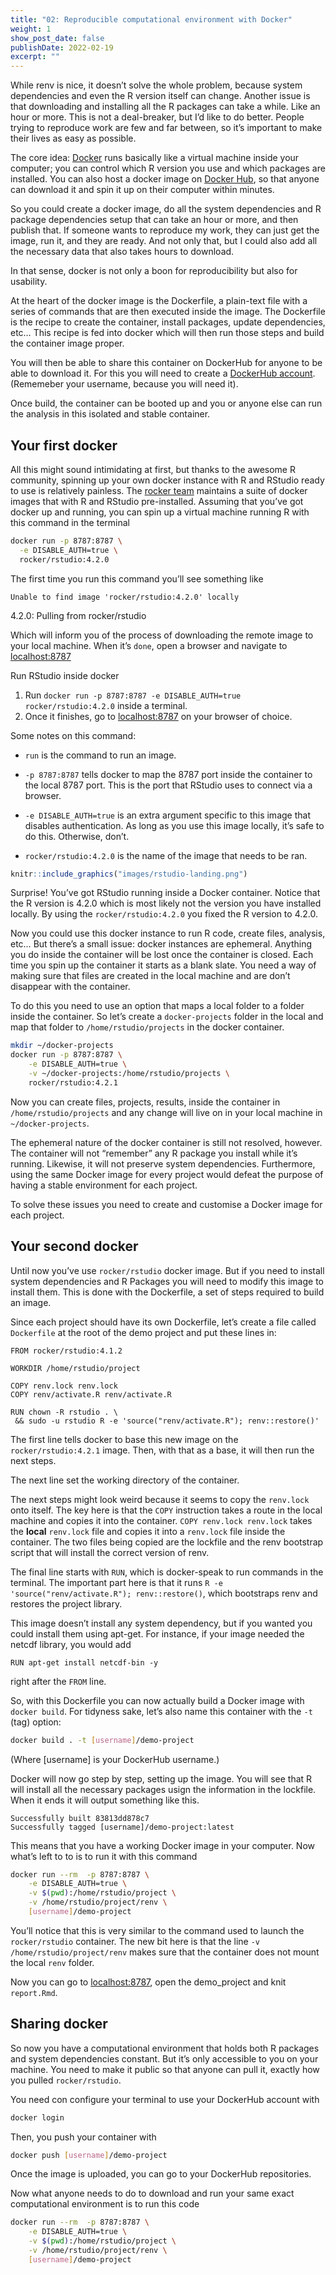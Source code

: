 ```yaml
---
title: "02: Reproducible computational environment with Docker"
weight: 1
show_post_date: false
publishDate: 2022-02-19
excerpt: ""
---
```


While renv is nice, it doesn't solve the whole problem, because system dependencies and even the R version itself can change.
Another issue is that downloading and installing all the R packages can take a while.
Like an hour or more.
This is not a deal-breaker, but I'd like to do better.
People trying to reproduce work are few and far between, so it's important to make their lives as easy as possible.

The core idea: [Docker](https://docs.docker.com/get-started/overview/) runs basically like a virtual machine inside your computer; you can control which R version you use and which packages are installed.
You can also host a docker image on [Docker Hub](https://hub.docker.com/), so that anyone can download it and spin it up on their computer within minutes.

So you could create a docker image, do all the system dependencies and R package dependencies setup that can take an hour or more, and then publish that.
If someone wants to reproduce my work, they can just get the image, run it, and they are ready.
And not only that, but I could also add all the necessary data that also takes hours to download.

In that sense, docker is not only a boon for reproducibility but also for usability.

At the heart of the docker image is the Dockerfile, a plain-text file with a series of commands that are then executed inside the image.
The Dockerfile is the recipe to create the container, install packages, update dependencies, etc... This recipe is fed into docker which will then run those steps and build the container image proper.


You will then be able to share this container on DockerHub for anyone to be able to download it.
For this you will need to create a [DockerHub account](https://hub.docker.com/).
(Rememeber your username, because you will need it).

Once build, the container can be booted up and you or anyone else can run the analysis in this isolated and stable container.


## Your first docker

All this might sound intimidating at first, but thanks to the awesome R community, spinning up your own docker instance with R and RStudio ready to use is relatively painless.
The [rocker team](https://hub.docker.com/u/rocker) maintains a suite of docker images that with R and RStudio pre-installed.
Assuming that you've got docker up and running, you can spin up a virtual machine running R with this command in the terminal

``` bash
docker run -p 8787:8787 \
  -e DISABLE_AUTH=true \
  rocker/rstudio:4.2.0
```

The first time you run this command you'll see something like

    Unable to find image 'rocker/rstudio:4.2.0' locally
   4.2.0: Pulling from rocker/rstudio

Which will inform you of the process of downloading the remote image to your local machine.
When it's `done`, open a browser and navigate to [localhost:8787](http://localhost:8787/)

::: activity
Run RStudio inside docker

1.  Run `docker run -p 8787:8787 -e DISABLE_AUTH=true rocker/rstudio:4.2.0` inside a terminal.
2.  Once it finishes, go to [localhost:8787](http://localhost:8787/) on your browser of choice.
:::


::: notes
Some notes on this command:

-   `run` is the command to run an image.

-   `-p 8787:8787` tells docker to map the 8787 port inside the container to the local 8787 port.
    This is the port that RStudio uses to connect via a browser.

-   `-e DISABLE_AUTH=true` is an extra argument specific to this image that disables authentication.
    As long as you use this image locally, it's safe to do this.
    Otherwise, don't.

-   `rocker/rstudio:4.2.0` is the name of the image that needs to be ran.
:::




```r
knitr::include_graphics("images/rstudio-landing.png")
```

Surprise!
You've got RStudio running inside a Docker container.
Notice that the R version is 4.2.0 which is most likely not the version you have installed locally.
By using the `rocker/rstudio:4.2.0` you fixed the R version to 4.2.0.

Now you could use this docker instance to run R code, create files, analysis, etc...
But there's a small issue: docker instances are ephemeral. Anything you do inside the container will be lost once the container is closed. 
Each time you spin up the container it starts as a blank slate. You need a way of making sure that files are created in the local machine and are don't disappear with the container.

To do this you need to use an option that maps a local folder to a folder inside the container. 
So let's create a `docker-projects` folder in the local and map that folder to `/home/rstudio/projects` in the docker container. 

```bash
mkdir ~/docker-projects
docker run -p 8787:8787 \
    -e DISABLE_AUTH=true \
    -v ~/docker-projects:/home/rstudio/projects \
    rocker/rstudio:4.2.1
```

Now you can create files, projects, results, inside the container in `/home/rstudio/projects` and any change will live on in your local machine in `~/docker-projects`. 

The ephemeral nature of the docker container is still not resolved, however. 
The container will not "remember" any R package you install while it's running. 
Likewise, it will not preserve system dependencies. 
Furthermore, using the same Docker image for every project would defeat the purpose of having a stable environment for each project.

To solve these issues you need to create and customise a Docker image for each project. 

## Your second docker

Until now you've use `rocker/rstudio` docker image. 
But if you need to install system dependencies and R Packages you will need to modify this image to install them. 
This is done with the Dockerfile, a set of steps required to build an image. 

Since each project should have its own Dockerfile, let's create a file called `Dockerfile` at the root of the demo project and put these lines in:

```
FROM rocker/rstudio:4.1.2

WORKDIR /home/rstudio/project

COPY renv.lock renv.lock
COPY renv/activate.R renv/activate.R

RUN chown -R rstudio . \
 && sudo -u rstudio R -e 'source("renv/activate.R"); renv::restore()'

```


The first line tells docker to base this new image on the `rocker/rstudio:4.2.1` image. 
Then, with that as a base, it will then run the next steps. 

The next line set the working directory of the container. 

The next steps might look weird because it seems to copy the `renv.lock` onto itself. 
The key here is that the `COPY` instruction takes a route in the local machine and copies it into the container. 
`COPY renv.lock renv.lock` takes the **local** `renv.lock` file and copies it into a `renv.lock` file inside the container. 
The two files being copied are the lockfile and the renv bootstrap script that will install the correct version of renv. 

The final line starts with `RUN`, which is docker-speak to run commands in the terminal. 
The important part here is that it runs `R -e 'source("renv/activate.R"); renv::restore()`, which bootstraps renv and restores the project library. 

This image doesn't install any system dependency, but if you wanted you could install them using apt-get.
For instance, if your image needed the netcdf library, you would add 

```
RUN apt-get install netcdf-bin -y
```

right after the `FROM` line. 


So, with this Dockerfile you can now actually build a Docker image with `docker build`. 
For tidyness sake, let's also name this container with the `-t` (tag) option:

```bash
docker build . -t [username]/demo-project
```

(Where [username] is your DockerHub username.)

Docker will now go step by step, setting up the image. 
You will see that R will install all the necessary packages usign the information in the lockfile. 
When it ends it will output something like this.

```
Successfully built 83813dd878c7
Successfully tagged [username]/demo-project:latest
```

This means that you have a working Docker image in your computer. 
Now what's left to to is to run it with this command

```bash
docker run --rm  -p 8787:8787 \
    -e DISABLE_AUTH=true \
    -v $(pwd):/home/rstudio/project \
    -v /home/rstudio/project/renv \
    [username]/demo-project
```


You'll notice that this is very similar to the command used to launch the `rocker/rstudio` container.
The new bit here is that the line `-v /home/rstudio/project/renv` makes sure that the container does not mount the local `renv` folder. 

Now you can go to  [localhost:8787](http://localhost:8787/), open the demo_project and knit `report.Rmd`. 

## Sharing docker

So now you have a computational environment that holds both R packages and system dependencies constant. 
But it's only accessible to you on your machine. 
You need to make it public so that anyone can pull it, exactly how you pulled `rocker/rstudio`.


You need con configure your terminal to use your DockerHub account with 

```bash
docker login
``` 

Then, you push your container with 

```bash
docker push [username]/demo-project
```

Once the image is uploaded, you can go to your DockerHub repositories. 

Now what anyone needs to do to download and run your same exact computational environment is to run this code

```bash
docker run --rm  -p 8787:8787 \
    -e DISABLE_AUTH=true \
    -v $(pwd):/home/rstudio/project \
    -v /home/rstudio/project/renv \
    [username]/demo-project
````
